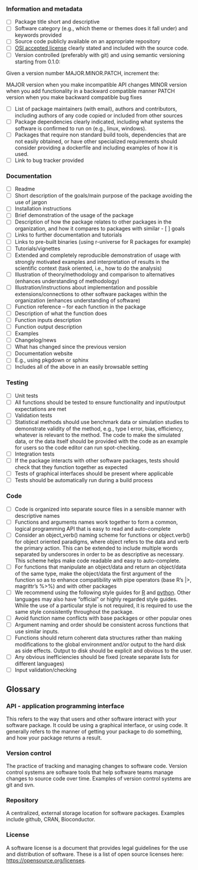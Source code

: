 ### Information and metadata

- [ ] Package title short and descriptive
- [ ] Software category (e.g., which theme or themes does it fall under) and keywords provided
- [ ] Source code publicly available on an appropriate repository
- [ ] [OSI accepted license](https://opensource.org/licenses) clearly stated and included with the source code. 
- [ ] Version controlled (preferably with git) and using semantic versioning starting from 0.1.0: 

Given a version number MAJOR.MINOR.PATCH, increment the:

MAJOR version when you make incompatible API changes
MINOR version when you add functionality in a backward compatible manner
PATCH version when you make backward compatible bug fixes

- [ ] List of package maintainers (with email), authors and contributors, including authors of any code copied or included from other sources
- [ ] Package dependencies clearly indicated, including what systems the software is confirmed to run on (e.g., linux, windows). 
- [ ] Packages that require non standard build tools, dependencies that are not easily obtained, or have other specialized requirements should consider providing a dockerfile and including examples of how it is used. 
- [ ] Link to bug tracker provided

### Documentation

- [ ] Readme
- [ ] Short description of the goals/main purpose of the package avoiding the use of jargon
- [ ] Installation instructions
- [ ] Brief demonstration of the usage of the package
- [ ] Description of how the package relates to other packages in the organization, and how it compares to packages with similar - [ ] goals
- [ ] Links to further documentation and tutorials
- [ ] Links to pre-built binaries (using r-universe for R packages for example)
- [ ] Tutorials/vignettes
- [ ] Extended and completely reproducible demonstration of usage with strongly motivated examples and interpretation of results in the scientific context (task oriented, i.e., how to do the analysis)
- [ ] Illustration of theory/methodology and comparison to alternatives (enhances understanding of methodology)
- [ ] Illustration/instructions about implementation and possible extensions/connections to other software packages within the organization (enhances understanding of software)
- [ ] Function reference – for each function in the package
- [ ] Description of what the function does
- [ ] Function inputs description
- [ ] Function output description
- [ ] Examples
- [ ] Changelog/news
- [ ] What has changed since the previous version
- [ ] Documentation website
- [ ] E.g., using pkgdown or sphinx
- [ ] Includes all of the above in an easily browsable setting

### Testing

- [ ] Unit tests
- [ ] All functions should be tested to ensure functionality and input/output expectations are met
- [ ] Validation tests
- [ ] Statistical methods should use benchmark data or simulation studies to demonstrate validity of the method, e.g., type I error, bias, efficiency, whatever is relevant to the method. The code to make the simulated data, or the data itself should be provided with the code as an example for users so the code editor can run spot-checking.
- [ ] Integration tests
- [ ] If the package interacts with other software packages, tests should check that they function together as expected
- [ ] Tests of graphical interfaces should be present where applicable
- [ ] Tests should be automatically run during a build process

### Code

- [ ] Code is organized into separate source files in a sensible manner with descriptive names
- [ ] Functions and arguments names work together to form a common, logical programming API that is easy to read and auto-complete
- [ ] Consider an object_verb() naming scheme for functions or object.verb() for object oriented paradigms, where object refers to the data and verb the primary action. This can be extended to include multiple words separated by underscores in order to be as descriptive as necessary. This scheme helps make code readable and easy to auto-complete. 
- [ ] For functions that manipulate an object/data and return an object/data of the same type, make the object/data the first argument of the function so as to enhance compatibility with pipe operators (base R’s |>, magrittr’s %>%) and with other packages
- [ ] We recommend using the following style guides for [R](https://style.tidyverse.org/index.html) and [python](https://docs.python-guide.org/writing/style/). Other languages may also have “official” or highly regarded style guides. While the use of a particular style is not required, it is required to use the same style consistently throughout the package. 
- [ ] Avoid function name conflicts with base packages or other popular ones 
- [ ] Argument naming and order should be consistent across functions that use similar inputs.
- [ ] Functions should return coherent data structures rather than making modifications to the global environment and/or output to the hard disk as side effects. Output to disk should be explicit and obvious to the user.    
- [ ] Any obvious inefficiencies should be fixed (create separate lists for different languages)
- [ ] Input validation/checking


## Glossary

### __API__ - application programming interface 

This refers to the way that users and other software interact with your software package. It could be using a graphical interface, or using code. It generally refers to the manner of getting your package to do something, and how your package returns a result. 

### __Version control__

The practice of tracking and managing changes to software code. Version control systems are software tools that help software teams manage changes to source code over time. Examples of version control systems are git and svn. 

### __Repository__

A centralized, external storage location for software packages. Examples include github, CRAN, Bioconductor.


### __License__

A software license is a document that provides legal guidelines for the use and distribution of software. These is a list of open source licenses here: <https://opensource.org/licenses>.
